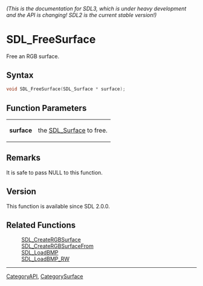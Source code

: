====== (This is the documentation for SDL3, which is under heavy development and the API is changing! SDL2 is the current stable version!) ======
= SDL_FreeSurface =

Free an RGB surface.

== Syntax ==

<syntaxhighlight lang='c'>
void SDL_FreeSurface(SDL_Surface * surface);
</syntaxhighlight>

== Function Parameters ==

{|
|'''surface'''
|the [[SDL_Surface]] to free.
|}

== Remarks ==

It is safe to pass NULL to this function.

== Version ==

This function is available since SDL 2.0.0.

== Related Functions ==

:[[SDL_CreateRGBSurface]]
:[[SDL_CreateRGBSurfaceFrom]]
:[[SDL_LoadBMP]]
:[[SDL_LoadBMP_RW]]

----
[[CategoryAPI]], [[CategorySurface]]


